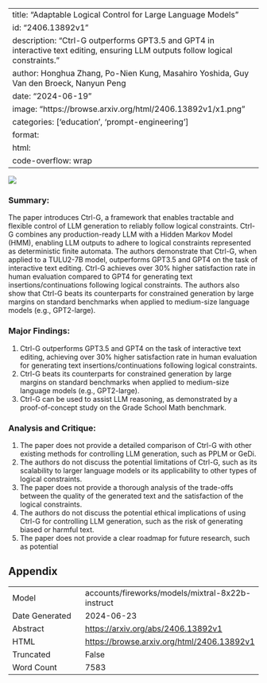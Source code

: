 
---
title: "Adaptable Logical Control for Large Language Models"
id: "2406.13892v1"
description: "Ctrl-G outperforms GPT3.5 and GPT4 in interactive text editing, ensuring LLM outputs follow logical constraints."
author: Honghua Zhang, Po-Nien Kung, Masahiro Yoshida, Guy Van den Broeck, Nanyun Peng
date: "2024-06-19"
image: "https://browse.arxiv.org/html/2406.13892v1/x1.png"
categories: ['education', 'prompt-engineering']
format:
  html:
    code-overflow: wrap
---

![](https://browse.arxiv.org/html/2406.13892v1/x1.png)

### Summary:

The paper introduces Ctrl-G, a framework that enables tractable and flexible control of LLM generation to reliably follow logical constraints. Ctrl-G combines any production-ready LLM with a Hidden Markov Model (HMM), enabling LLM outputs to adhere to logical constraints represented as deterministic finite automata. The authors demonstrate that Ctrl-G, when applied to a TULU2-7B model, outperforms GPT3.5 and GPT4 on the task of interactive text editing. Ctrl-G achieves over 30% higher satisfaction rate in human evaluation compared to GPT4 for generating text insertions/continuations following logical constraints. The authors also show that Ctrl-G beats its counterparts for constrained generation by large margins on standard benchmarks when applied to medium-size language models (e.g., GPT2-large).

### Major Findings:

1. Ctrl-G outperforms GPT3.5 and GPT4 on the task of interactive text editing, achieving over 30% higher satisfaction rate in human evaluation for generating text insertions/continuations following logical constraints.
2. Ctrl-G beats its counterparts for constrained generation by large margins on standard benchmarks when applied to medium-size language models (e.g., GPT2-large).
3. Ctrl-G can be used to assist LLM reasoning, as demonstrated by a proof-of-concept study on the Grade School Math benchmark.

### Analysis and Critique:

1. The paper does not provide a detailed comparison of Ctrl-G with other existing methods for controlling LLM generation, such as PPLM or GeDi.
2. The authors do not discuss the potential limitations of Ctrl-G, such as its scalability to larger language models or its applicability to other types of logical constraints.
3. The paper does not provide a thorough analysis of the trade-offs between the quality of the generated text and the satisfaction of the logical constraints.
4. The authors do not discuss the potential ethical implications of using Ctrl-G for controlling LLM generation, such as the risk of generating biased or harmful text.
5. The paper does not provide a clear roadmap for future research, such as potential

## Appendix

|          |          |
|----------|----------|
| Model     | accounts/fireworks/models/mixtral-8x22b-instruct       |
| Date Generated     | 2024-06-23       |
| Abstract | [https://arxiv.org/abs/2406.13892v1](https://arxiv.org/abs/2406.13892v1)        |
| HTML     | [https://browse.arxiv.org/html/2406.13892v1](https://browse.arxiv.org/html/2406.13892v1)       |
| Truncated       | False       |
| Word Count       | 7583       |
